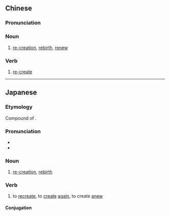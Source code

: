 {{also|再创造}}
==Chinese==
{{zh-forms|s=再创造|type=12}}

===Pronunciation===
{{zh-pron
|m=zàichuàngzào
|cat=n,v
}}

===Noun===
{{zh-noun}}

# [[re-creation]], [[rebirth]], [[renew]]

===Verb===
{{zh-verb}}

# [[re-create]]

----

==Japanese==
{{ja-kanjitab|さい|そう|ぞう|yomi=on}}

===Etymology===
Compound of {{prefix|lang=ja|sort=そうぞう|再|tr1=sai|t1=re-, again|創造|tr2=sōzō|t2=create, creation}}.

===Pronunciation===
* {{l|ja|sc=Latn|音読み|On'yomi}}
* {{IPA|lang=ja|[sa̱iso̞ːzo̞ː]}}

===Noun===
{{ja-noun|さいそうぞう}}

# [[re-creation]], [[rebirth]]

===Verb===
{{ja-verb-suru|さいそうぞう}}

# to [[recreate]], to [[create]] [[again]], to create [[anew]]

====Conjugation====
{{ja-suru|さいそうぞう}}